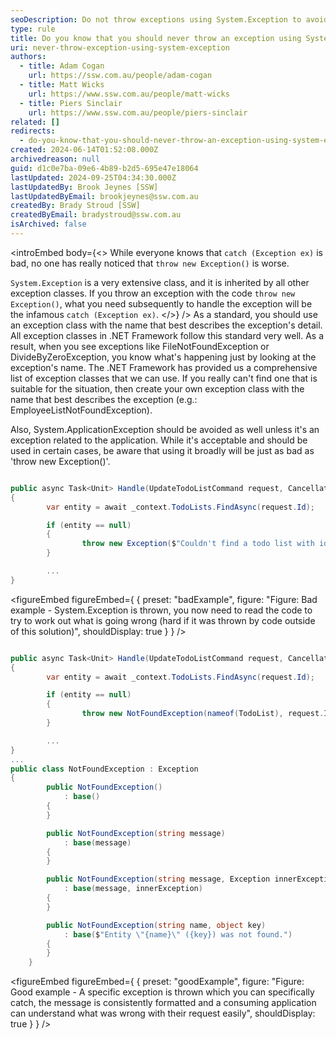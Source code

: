 ```yaml
---
seoDescription: Do not throw exceptions using System.Exception to avoid generic exception handling and instead use specific exception classes that clearly convey the error's meaning.
type: rule
title: Do you know that you should never throw an exception using System.Exception?
uri: never-throw-exception-using-system-exception
authors:
  - title: Adam Cogan
    url: https://ssw.com.au/people/adam-cogan
  - title: Matt Wicks
    url: https://www.ssw.com.au/people/matt-wicks
  - title: Piers Sinclair
    url: https://www.ssw.com.au/people/piers-sinclair
related: []
redirects:
  - do-you-know-that-you-should-never-throw-an-exception-using-system-exception
created: 2024-06-14T01:52:08.000Z
archivedreason: null
guid: d1c0e7ba-09e6-4b89-b2d5-695e47e18064
lastUpdated: 2024-09-25T04:34:30.000Z
lastUpdatedBy: Brook Jeynes [SSW]
lastUpdatedByEmail: brookjeynes@ssw.com.au
createdBy: Brady Stroud [SSW]
createdByEmail: bradystroud@ssw.com.au
isArchived: false
---
```


<introEmbed
  body={<>
While everyone knows that `catch (Exception ex)` is bad, no one has really noticed that `throw new Exception()` is worse.

`System.Exception` is a very extensive class, and it is inherited by all other exception classes. If you throw an exception with the code `throw new Exception()`, what you need subsequently to handle the exception will be the infamous `catch (Exception ex)`.
  </>}
/>
As a standard, you should use an exception class with the name that best describes the exception's detail. All exception classes in .NET Framework follow this standard very well. As a result, when you see exceptions like FileNotFoundException or DivideByZeroException, you know what's happening just by looking at the exception's name. The .NET Framework has provided us a comprehensive list of exception classes that we can use. If you really can't find one that is suitable for the situation, then create your own exception class with the name that best describes the exception (e.g.: EmployeeListNotFoundException).

Also, System.ApplicationException should be avoided as well unless it's an exception related to the application. While it's acceptable and should be used in certain cases, be aware that using it broadly will be just as bad as 'throw new Exception()'.

```cs

public async Task<Unit> Handle(UpdateTodoListCommand request, CancellationToken cancellationToken)
{
        var entity = await _context.TodoLists.FindAsync(request.Id);

        if (entity == null)
        {
                throw new Exception($"Couldn't find a todo list with id: {request.Id}");
        }

        ...
}
```

<figureEmbed figureEmbed={ {
  preset: "badExample",
  figure: "Figure: Bad example - System.Exception is thrown, you now need to read the code to try to work out what is going wrong (hard if it was thrown by code outside of this solution)",
  shouldDisplay: true
} } />


```cs

public async Task<Unit> Handle(UpdateTodoListCommand request, CancellationToken cancellationToken)
{
        var entity = await _context.TodoLists.FindAsync(request.Id);

        if (entity == null)
        {
                throw new NotFoundException(nameof(TodoList), request.Id);
        }

        ...
}
...
public class NotFoundException : Exception
{
        public NotFoundException()
            : base()
        {
        }

        public NotFoundException(string message)
            : base(message)
        {
        }

        public NotFoundException(string message, Exception innerException)
            : base(message, innerException)
        {
        }

        public NotFoundException(string name, object key)
            : base($"Entity \"{name}\" ({key}) was not found.")
        {
        }
    }
```

<figureEmbed figureEmbed={ {
  preset: "goodExample",
  figure: "Figure: Good example - A specific exception is thrown which you can specifically catch, the message is consistently formatted and a consuming application can understand what was wrong with their request easily",
  shouldDisplay: true
} } />
